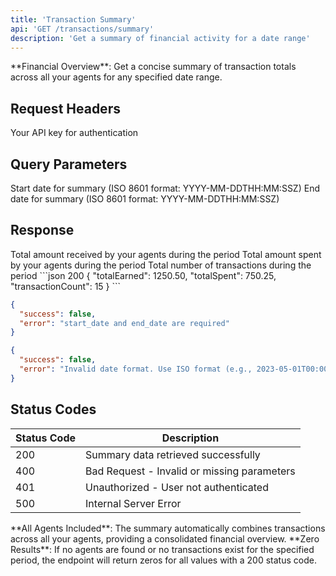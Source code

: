 ```yaml
---
title: 'Transaction Summary'
api: 'GET /transactions/summary'
description: 'Get a summary of financial activity for a date range'
---
```


<Note>
**Financial Overview**: Get a concise summary of transaction totals across all your agents for any specified date range.
</Note>

## Request Headers

<ParamField header="x-api-key" type="string" required>
  Your API key for authentication
</ParamField>

## Query Parameters

<ParamField query="start_date" type="string" format="date-time" required>
  Start date for summary (ISO 8601 format: YYYY-MM-DDTHH:MM:SSZ)
</ParamField>

<ParamField query="end_date" type="string" format="date-time" required>
  End date for summary (ISO 8601 format: YYYY-MM-DDTHH:MM:SSZ)
</ParamField>

## Response

<ResponseField name="totalEarned" type="number">
  Total amount received by your agents during the period
</ResponseField>

<ResponseField name="totalSpent" type="number">
  Total amount spent by your agents during the period
</ResponseField>

<ResponseField name="transactionCount" type="number">
  Total number of transactions during the period
</ResponseField>

<ResponseExample>
```json 200
{
  "totalEarned": 1250.50,
  "totalSpent": 750.25,
  "transactionCount": 15
}
```

```json 400 
{
  "success": false,
  "error": "start_date and end_date are required"
}
```

```json 400
{
  "success": false,
  "error": "Invalid date format. Use ISO format (e.g., 2023-05-01T00:00:00Z)"
}
```
</ResponseExample>

## Status Codes

| Status Code | Description |
|-------------|-------------|
| 200 | Summary data retrieved successfully |
| 400 | Bad Request - Invalid or missing parameters |
| 401 | Unauthorized - User not authenticated |
| 500 | Internal Server Error |

<Info>
**All Agents Included**: The summary automatically combines transactions across all your agents, providing a consolidated financial overview.
</Info>

<Info>
**Zero Results**: If no agents are found or no transactions exist for the specified period, the endpoint will return zeros for all values with a 200 status code.
</Info>